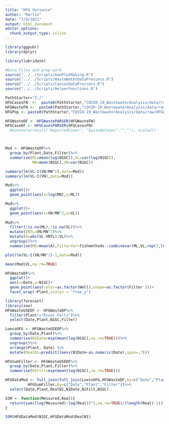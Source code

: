```yaml
---
title: "HFG Variance"
author: "Marlin"
date: "7/9/2021"
output: html_document
editor_options: 
  chunk_output_type: inline
---
```


```r
library(ggpubr)
library(dplyr)

library(lubridate)

#Data Files and prep work
source("../../Scripts/GenPlotMaking.R")
source("../../Scripts/WasteWaterDataProccess.R")
source("../../Scripts/CassesDataProccess.R")
source("../../Scripts/HelperFunctions.R")

PathStarter="Z:/"
HFGCasesFN  <-  paste0(PathStarter,"COVID-19_WastewaterAnalysis/data/raw/HighFreq_CaseData_2021-05-07.csv")
HFGWasteFN <-  paste0(PathStarter,"COVID-19_WastewaterAnalysis/data/raw/HFG data for stats corrected 071421.xlsx")
HFGPop <- paste0(PathStarter,"COVID-19_WastewaterAnalysis/data/raw/HFGPop.csv")

HFGWasteDF <- HFGWastePARSER(HFGWasteFN)
HFGCaseDF <- HFGCasesPARSER(HFGCasesFN)
  #mutate(across(c("ReportedCases", "EpisodeCases","",""), scale2))



Mod <- HFGWasteDF%>%
  group_by(Plant,Date,Filter)%>%
  summarise(ML=mean(log(N1GC)),VL=var(log(N1GC)),
            MN=mean(N1GC),VN=var(N1GC))

summary(lm(VL~I(VN/MN^2),data=Mod))
summary(lm(VL~I(VN),data=Mod))

Mod%>%
  ggplot()+
  geom_point(aes(x=log(MN),y=ML))

Mod%>%
  ggplot()+
  geom_point(aes(x=VN/MN^2,y=VL))
  
Mod%>%
  filter(!is.na(ML),!is.na(VL))%>%
  mutate(VNTL=VN/MN^2)%>%
  mutate(A=abs(VL-VNTL)/VL)%>%
  ungroup()%>%
  summarise(ME=mean(A),FilterVar=fishmethods::combinevar(ML,VL,rep(3,length(ML)))[[2]])

plot(lm(VL~I(VN/MN^2)-1,data=Mod))

mean(Mod$VL,na.rm=TRUE)
```


```r

HFGWasteDF%>%
  ggplot()+
  aes(x=Date,y=N1GC)+
  geom_point(aes(color=as.factor(Well),shape=as.factor(Filter )))+
  facet_wrap(~Plant,scales = "free_y")

library(forecast)
library(zoo)
HFGWasteUSEDF <- HFGWasteDF%>%
  filter(Plant!="River Falls")%>%
  select(Date,Plant,N1GC,Filter)

LoessHFG <- HFGWasteUSEDF%>%
  group_by(Date,Plant)%>%
  summarise(N1Date=exp(mean(log(N1GC),na.rm=TRUE)))%>%
  ungroup()%>%
  arrange(Plant, Date) %>%
  mutate(RealN1=predict(loess(N1Date~as.numeric(Date),span=.7)))

HFGSumFilter <- HFGWasteUSEDF%>%
  group_by(Date,Plant,Filter)%>%
  summarise(N1Filt=exp(mean(log(N1GC),na.rm=TRUE)))

HFGDataMod <- full_join(full_join(LoessHFG,HFGWasteDF,by=c("Date","Plant")),
          HFGSumFilter,by=c("Date","Plant","Filter"))%>%
  select(Date,Plant,RealN1,N1Date,N1Filt,N1GC)

SSM <- function(Messured,Real){
  return(sum((log(Messured)-log(Real))^2,na.rm=TRUE)/(length(Real)-1))
}

SSM(HFGDataMod$N1GC,HFGDataMod$RealN1)



```
